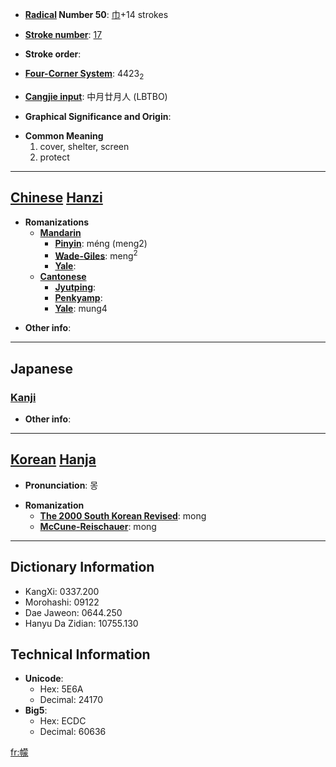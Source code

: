 * '''[[Wiktionary:Chinese radical index| Radical]] Number 50''': [[Wiktionary:Chinese radical index 巾|巾]]+14 strokes

* '''[[Wiktionary:Chinese total strokes index|Stroke number]]''': [[Wiktionary:Chinese total strokes index 17|17]]

* '''Stroke order''': 

* '''[[Wiktionary:Chinese four corner index|Four-Corner System]]''': 4423<sub>2</sub>

* '''[[Wiktionary:Chinese Cangjie index|Cangjie input]]''': 中月廿月人 (LBTBO)

* '''Graphical Significance and Origin''': 

* '''Common Meaning'''
*#cover, shelter, screen
*# protect


----

== [[Chinese]] [[Hanzi]] ==

* '''Romanizations'''
** '''[[Mandarin]]'''
*** '''[[Pinyin]]''': méng (meng2)
*** '''[[Wade-Giles]]''': meng<sup>2</sup>
*** '''[[Yale]]''': 
** '''[[Cantonese]]'''
*** '''[[Jyutping]]''':
*** '''[[Penkyamp]]''': 
*** '''[[Yale]]''': mung4

* '''Other info''': 

----

==Japanese==
===[[Kanji]]===
{{kanji|on readings=[[ぼう]] (bō), [[む]] (mu), [[もう]] (mō)
|kun readings=[[ふくさ]] (fukusa)
}}

* '''Other info''':  

----

== [[Korean]] [[Hanja]] ==

* '''Pronunciation''': 몽

* '''Romanization'''
** '''[[The 2000 South Korean Revised Romanization|The 2000 South Korean Revised]]''': mong
** '''[[McCune-Reischauer]]''': mong

----

== Dictionary Information ==

* KangXi: 0337.200
* Morohashi: 09122
* Dae Jaweon: 0644.250
* Hanyu Da Zidian: 10755.130

== Technical Information ==

* '''Unicode''':
** Hex: 5E6A
** Decimal: 24170
* '''Big5''':
** Hex: ECDC
** Decimal: 60636

[[fr:幪]]